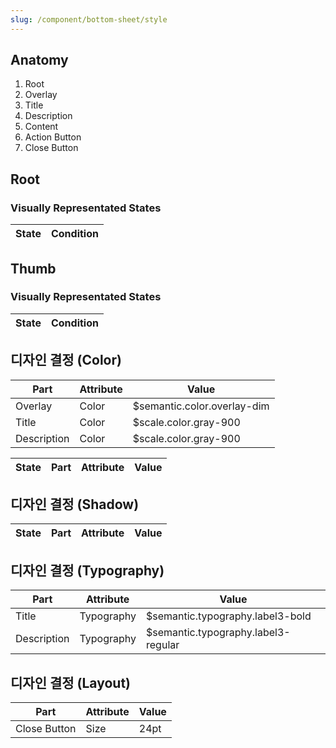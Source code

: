 ```yaml
---
slug: /component/bottom-sheet/style
---
```


## Anatomy

1. Root
2. Overlay
3. Title
4. Description
5. Content
6. Action Button
7. Close Button

## Root

### Visually Representated States

| State | Condition |
| ----- | --------- |

## Thumb

### Visually Representated States

| State | Condition |
| ----- | --------- |

## 디자인 결정 (Color)

| Part        | Attribute | Value                       |
| ----------- | --------- | --------------------------- |
| Overlay     | Color     | $semantic.color.overlay-dim |
| Title       | Color     | $scale.color.gray-900       |
| Description | Color     | $scale.color.gray-900       |

| State | Part | Attribute | Value |
| ----- | ---- | --------- | ----- |

## 디자인 결정 (Shadow)

| State | Part | Attribute | Value |
| ----- | ---- | --------- | ----- |

## 디자인 결정 (Typography)

| Part        | Attribute  | Value                               |
| ----------- | ---------- | ----------------------------------- |
| Title       | Typography | $semantic.typography.label3-bold    |
| Description | Typography | $semantic.typography.label3-regular |

## 디자인 결정 (Layout)

| Part         | Attribute | Value |
| ------------ | --------- | ----- |
| Close Button | Size      | 24pt  |
